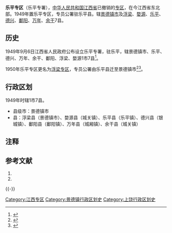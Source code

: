 {{Infobox Former Subdivision
|native_name = 
|conventional_long_name = 乐平专区
|common_name = 乐平专署
|subdivision = [[专区|专区]]
|nation = {{CHN}}[[江西省|江西省]]
|year_start = 1949年
|event_start = 
|date_start = 9月6日
|year_end = 1950年
|event_end = 
|date_end = 
|p1 = 江西省 (中華民國)#行政督察區
|flag_p1 = Flag_of_the_Republic_of_China.svg
|p2 = 江西省 (中華民國)#行政督察區
|flag_p2 = Flag_of_the_Republic_of_China.svg
|p3 = 安徽省 (中華民國)#行政督察區
|flag_p3 = Flag_of_the_Republic_of_China.svg
|s1 = 浮梁专区
|flag_s1 = Flag of the People's Republic of China.svg
|image_flag = 
|image_coat = 
|image_map = 
|image_map_caption = 
|capital = [[乐平县|乐平县]]
|common_languages       = [[赣语|赣语]]
|stat_year1             = 
|stat_area1             = 
|stat_pop1              = 
|today = 地级[[景德镇市|景德镇市]]、地级[[上饶市|上饶市]]、地级[[鹰潭市|鹰潭市]]
}}
'''乐平专区'''（乐平专署），[[中华人民共和国|中华人民共和国]][[江西省|江西省]]已撤销的[[专区|专区]]，在今江西省东北部。1949年置乐平专区，专员公署驻乐平县。辖[[景德镇市|景德镇市]]及[[浮梁县|浮梁]]、[[婺源县|婺源]]、[[乐平县|乐平]]、[[德兴县|德兴]]、[[鄱阳县|鄱阳]]、[[万年县|万年]]、[[余干县|余干]]7县。

== 历史 ==
1949年9月6日江西省人民政府公布设立乐平专署，驻乐平，辖景德镇市、乐平、德兴、万年、余干、鄱阳、浮梁、婺源1市7县<ref>{{Cite web |url=http://www.xzqh.org/html/show/jx/10361.html |title=1949年江西省行政区划 |access-date=2015-04-25 |archive-url=https://web.archive.org/web/20141030024959/http://www.xzqh.org/html/show/jx/10361.html |archive-date=2014-10-30 |dead-url=yes }}</ref>。

1950年乐平专区更名为[[浮梁专区|浮梁专区]]，专员公署由乐平县迁至景德镇市<ref>{{Cite web |url=http://www.xzqh.org/html/show/jx/10362.html |title=1950年江西省行政区划 |accessdate=2015-04-25 |archive-date=2020-09-23 |archive-url=https://web.archive.org/web/20200923131513/http://www.xzqh.org/html/show/jx/10362.html |dead-url=no }}</ref><ref>{{Cite web |url=http://archive.ihp.sinica.edu.tw/hplname/viewoneall/index/4800/UDE0MDExNTAwMi8xLzEv5rWu5qKB5bCI5Y2A/0 |title=浮梁專區 二級1950 1952改名江西省 |accessdate=2015-04-25 |archive-date=2019-02-21 |archive-url=https://web.archive.org/web/20190221100340/http://archive.ihp.sinica.edu.tw/hplname/viewoneall/index/4800/UDE0MDExNTAwMi8xLzEv5rWu5qKB5bCI5Y2A/0 |dead-url=no }}</ref>。

== 行政区划 ==
1949年时辖1市7县。
* 县级市：景德镇市
* 县：浮梁县（景德镇市）、婺源县（城关镇）、乐平县（乐平镇）、德兴县（银城镇）、鄱阳县（鄱阳镇）、万年县（城厢镇）、余干县（城关镇）

== 注释 ==

{{Reflist|2}}

== 参考文献 ==

# {{Cite book | author = 戴均良等 | title = 《中国古今地名大词典》 | location = 上海 | publisher = 上海辞书出版社 | date = 2005 | language = zh-hans }}
# {{Cite book | author = 史为乐 | title = 《中华人民共和国政区沿革（1949-2002）》 | location = 北京 | publisher = 人民出版社 | date = 2006 | language = zh-hans }}

{{-}}
{{start box}}
{{s-before|[[江西省_(中華民國)#行政督察區|第五区 (？–1949年9月6日)]]|不含湖口、彭泽、都昌3县}}
{{s-title|rows=3|乐平专区 (1949年9月6日–1950年)}}
{{s-after|rows=3|[[浮梁专区|浮梁专区 (1950年–1952年10月8日)]]|专署由乐平县迁至景德镇市并改名为浮梁专署}}
{{s-before|[[江西省_(中華民國)#行政督察區|第六区 (？–1949年9月6日)]]|只含余干、万年2县}}
{{s-before|安徽省[[安徽省_(中華民國)#行政督察區|第七区 (1949.9.6–1952.10.8)]]|解放后婺源属华东区赣东北行政区}}
{{end box}}

[[Category:江西专区|Category:江西专区]]
[[Category:景德镇行政区划史|Category:景德镇行政区划史]]
[[Category:上饶行政区划史|Category:上饶行政区划史]]